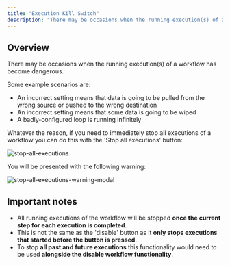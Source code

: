 ```yaml
---
title: "Execution Kill Switch"
description: "There may be occasions when the running execution(s) of a workflow has become dangerous. If you need to immediately stop all executions of a workflow you can do this with the 'Stop all executions' button:"
---
```


## Overview

There may be occasions when the running execution(s) of a workflow has become dangerous.

Some example scenarios are:

- An incorrect setting means that data is going to be pulled from the wrong source or pushed to the wrong destination
- An incorrect setting means that some data is going to be wiped
- A badly-configured loop is running infinitely

Whatever the reason, if you need to immediately stop all executions of a workflow you can do this with the 'Stop all executions' button:

![stop-all-executions](/images/platform/automation-integration/testing-debugging/execution-kill-switch/6GTO9wqotSbnjqUe5Zxoj2_stop-all-executions.png)

You will be presented with the following warning:

![stop-all-executions-warning-modal](/images/platform/automation-integration/testing-debugging/execution-kill-switch/3CbnoAmKIG8o1Rb1QdpyPN_stop-all-executions-warning-modal.png)

## Important notes

- All running executions of the workflow will be stopped **once the current step for each execution is completed**. 
- This is not the same as the 'disable' button as it **only stops executions that started before the button is pressed**. 
- To stop **all past and future executions** this functionality would need to be used **alongside the disable workflow functionality**.
